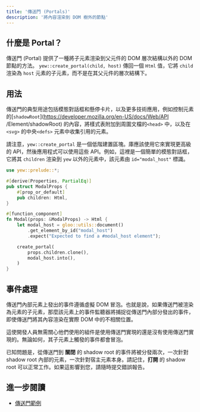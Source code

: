 ```yaml
---
title: '傳送門 (Portals)'
description: '將內容渲染到 DOM 樹外的節點'
---
```


## 什麼是 Portal？

傳送門 (Portal) 提供了一種將子元素渲染到父元件的 DOM 層次結構以外的 DOM 節點的方法。 `yew::create_portal(child, host)` 傳回一個 `Html` 值，它將 `child` 渲染為 `host` 元素的子元素，而不是在其父元件的層次結構下。

## 用法

傳送門的典型用途包括模態對話框和懸停卡片，以及更多技術應用，例如控制元素的[`shadowRoot`](https://developer.mozilla.org/en-US/docs/Web/API /Element/shadowRoot) 的內容，將樣式表附加到周圍文檔的`<head>` 中，以及在`<svg>` 的中央`<defs>` 元素中收集引用的元素。

請注意，`yew::create_portal` 是一個低階建置區塊。庫應該使用它來實現更高級的 API，然後應用程式可以使用這些 API。例如，這裡是一個簡單的模態對話框，它將其 `children` 渲染到 `yew` 以外的元素中，該元素由 `id="modal_host"` 標識。

```rust
use yew::prelude::*;

#[derive(Properties, PartialEq)]
pub struct ModalProps {
    #[prop_or_default]
    pub children: Html,
}

#[function_component]
fn Modal(props: &ModalProps) -> Html {
    let modal_host = gloo::utils::document()
        .get_element_by_id("modal_host")
        .expect("Expected to find a #modal_host element");

    create_portal(
        props.children.clone(),
        modal_host.into(),
    )
}
```

## 事件處理

傳送門內部元素上發出的事件遵循虛擬 DOM 冒泡。也就是說，如果傳送門被渲染為元素的子元素，那麼該元素上的事件監聽器將捕捉從傳送門內部分發出的事件，即使傳送門將其內容渲染在實際 DOM 中的不相關位置。

這使開發人員無需關心他們使用的組件是使用傳送門實現的還是沒有使用傳送門實現的。無論如何，其子元素上觸發的事件都會冒泡。

已知問題是，從傳送門到 **關閉** 的 shadow root 的事件將被分發兩次，一次針對 shadow root 內部的元素，一次針對宿主元素本身。請記住，**打開** 的 shadow root 可以正常工作。如果這影響到您，請隨時提交錯誤報告。

## 進一步閱讀

- [傳送門範例](https://github.com/yewstack/yew/tree/master/examples/portals)
